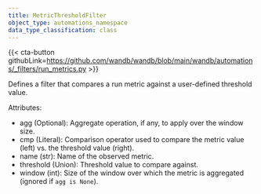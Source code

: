 ---
title: MetricThresholdFilter
object_type: automations_namespace
data_type_classification: class
---

{{< cta-button githubLink=https://github.com/wandb/wandb/blob/main/wandb/automations/_filters/run_metrics.py >}}



Defines a filter that compares a run metric against a user-defined threshold value.

Attributes:
- agg (Optional): Aggregate operation, if any, to apply over the window size.
- cmp (Literal): Comparison operator used to compare the metric value (left) vs. the threshold value (right).
- name (str): Name of the observed metric.
- threshold (Union): Threshold value to compare against.
- window (int): Size of the window over which the metric is aggregated (ignored if `agg is None`).